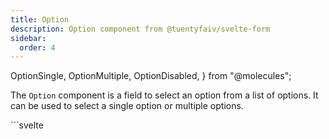 ```yaml
---
title: Option
description: Option component from @tuentyfaiv/svelte-form
sidebar:
  order: 4
---
```


  OptionSingle,
  OptionMultiple,
  OptionDisabled,
} from "@molecules";

The `Option` component is a field to select an option from a list of options. It can be used to select a single option or multiple options.

<Tabs>
  <TabItem label="Usage">
    ```svelte
    <script lang="ts">
      import { Option } from "@tuentyfaiv/svelte-form";

      import type { OptionItem } from "@tuentyfaiv/svelte-form";

      const options: OptionItem[] = [
        { value: "1", label: "Option 1" },
        { value: "2", label: "Option 2" },
        { value: "3", label: "Option 3" },
      ];
    </script>

    <Option name="name" label="Options" {options} />
    <!-- Or -->
    <Option name="name" label="Options" {options} >
      Custom label, Options
      <p slot="option" let:option>
        Customized option label
        {option.label}
      </p>
      <span slot="content">
        Add some content
      </span>
      <span slot="error" let:error>
        {formatError(error)}
      </span>
    </Option>
    ```
  </TabItem>
  <TabItem label="Props">
    | Prop | Type | Default | Description |
    |------|------|---------|-------------|
    | name | `string` | - | The name of the field. |
    | label | `string \| undefined \| null` | `null` | The label of the field. |
    | context | `string` | "form" | The context of the form. |
    | id | `string \| undefined \| null` | `null` | The id of the field. |
    | multiple | `boolean \| undefined` | `false` | Enable or disable multiple option. |
    | disabled | `boolean \| undefined` | `false` | Enable or disable the field. |
    | options | [`OptionItem`](/reference/#optionitem)`[]` | `[]` | The options of the field. |
    | styles | [`OptionStyles`](/reference/#optionstyles) | `{}` | The styles of the field. |
    | datas | `Record<string, string \| boolean \| number> \| undefined` | `{}` | Datasets of the field container. |
  </TabItem>
  <TabItem label="Slots">
    | Slot | Prop | Description | Available to |
    |------|------|-------------|--------------|
    | default | - | Customize the label of the field. | all |
    | option | `{ option: `[`OptionItem`](/reference/#optionitem)`; id: string; }` | Customize the option of the field. | all |
    | content | `{ option: `[`OptionItem`](/reference/#optionitem)`; id: string; }` | Add some content to the field. | all |
    | error | `{ error: string \| null }` | Show an error message. | all |
  </TabItem>
  <TabItem label="Events">
    | Name | Type | Description |
    |------|------|-------------|
    | choose | `CustomEvent<`[`OptionItem`](/reference/#optionitem)`> ` | The event emitted when the user choose an option. |
  </TabItem>
</Tabs>

## Single

<Tabs>
  <TabItem label="Example">
    <OptionSingle />
  </TabItem>
  <TabItem label="Code">
    ```svelte
    <script lang="ts">
      import { Option, faivform } from "@tuentyfaiv/svelte-form";

      import type { FieldsSchema, OptionItem } from "@tuentyfaiv/svelte-form";

      const schema = {
        hobby: {
          type: "string",
          required: true,
        },
      } satisfies FieldsSchema;

      faivform({ fields: schema });

      const options: OptionItem[] = [
        { value: "swimming", label: "Swimming" },
        { value: "reading", label: "Reading" },
        { value: "running", label: "Running" },
        { value: "cycling", label: "Cycling" },
        { value: "gaming", label: "Gaming" },
        { value: "cooking", label: "Cooking" },
      ];
    </script>

    <Option name="hobby" label="Select your hobby:" {options} />
    ```
  </TabItem>
</Tabs>

## Multiple

<Tabs>
  <TabItem label="Example">
    <OptionMultiple />
  </TabItem>
  <TabItem label="Code">
    ```svelte
    <script lang="ts">
      import { Option, faivform } from "@tuentyfaiv/svelte-form";

      import type { FieldsSchema, OptionItem } from "@tuentyfaiv/svelte-form";

      const schema = {
        hobbies: {
          type: "array",
          required: true,
          max: 3,
          item: {
            type: "string",
            required: true,
          },
        },
      } satisfies FieldsSchema;

      faivform({ fields: schema });

      const options: OptionItem[] = [
        { value: "swimming", label: "Swimming" },
        { value: "reading", label: "Reading" },
        { value: "running", label: "Running" },
        { value: "cycling", label: "Cycling" },
        { value: "gaming", label: "Gaming" },
        { value: "cooking", label: "Cooking" },
      ];
    </script>

    <Option
      name="hobbies"
      label="Select your hobbies:"
      {options}
      multiple
    />
    ```
  </TabItem>
</Tabs>

## Disabled

<Tabs>
  <TabItem label="Example">
    <OptionDisabled />
  </TabItem>
  <TabItem label="Code">
    ```svelte
    <script lang="ts">
      import { Option, faivform } from "@tuentyfaiv/svelte-form";

      import type { FieldsSchema, OptionItem } from "@tuentyfaiv/svelte-form";

      const schema = {
        hobby: {
          type: "string",
          required: true,
        },
      } satisfies FieldsSchema;

      faivform({ fields: schema });

      const options: OptionItem[] = [
        { value: "swimming", label: "Swimming" },
        { value: "reading", label: "Reading" },
        { value: "running", label: "Running" },
        { value: "cycling", label: "Cycling" },
        { value: "gaming", label: "Gaming" },
        { value: "cooking", label: "Cooking" },
      ];
    </script>

    <Option name="hobby" label="Select your hobby:" {options} disabled />
    ```
  </TabItem>
</Tabs>
